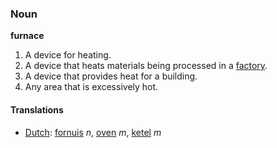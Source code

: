 ===Noun===
'''furnace'''

# A device for heating.
# A device that heats materials being processed in a [[factory]].
# A device that provides heat for a building.
# Any area that is excessively hot.

====Translations====
*[[Dutch]]: [[fornuis]] ''n'', [[oven]] ''m'', [[ketel]] ''m''